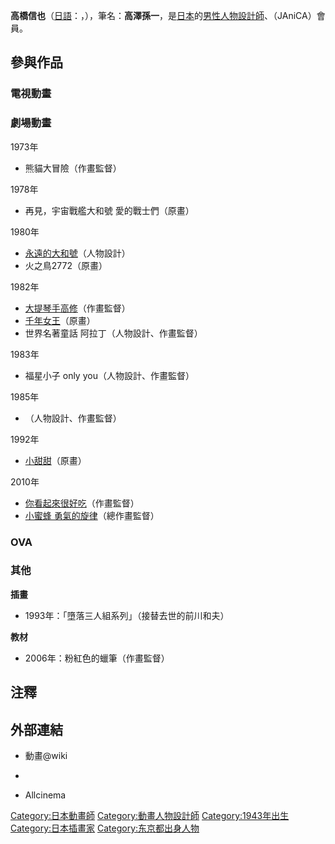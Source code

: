 {{NoteTA|
|G1=Anime}}
{{Japanese|japanese=高橋信也|kana=たかはし しんや|romaji=Takahashi Shinya}}
'''高橋信也'''（[[日語|日語]]：{{lang|ja|高橋信也}}，{{bd|1943年|11月15日}}），筆名：'''高澤孫一'''，是[[日本|日本]]的[[男性|男性]][[人物設計師|人物設計師]]、{{tsl|ja|日本アニメーター・演出協会|日本動畫演出協會}}（JAniCA）會員。

== 參與作品 ==
=== 電視動畫 ===
{{dl2
| 1963年 |
* {{tsl|ja|狼少年ケン|狼少年肯}}（OP動畫、原畫）
| 1966年 |
* 彩虹戰隊羅賓（原畫、作畫監督）
* [[魔法使莎莉|魔法使莎莉]] 第一作（作畫監督）
| 1968年 |
* [[再造人009|再造人009]] 第一作（原畫、作畫監督）
* {{tsl|ja|あかねちゃん|小茜}}（人物設計、作畫監督）
* [[鬼太郎|鬼太郎]] 第一作（作畫監督）
| 1969年 | 
* {{lang|ja|ピュンピュン丸}}（作畫監督）
* [[小魔鏡|小魔鏡]] 第一作（人物設計）
| 1970年 |
* [[魔法人魚真子|人魚公主]]（人物設計）
| 1971年 |
* [[飄泊的太陽|飄泊的太陽]]（人物設計）
* [[神奇小丫頭|神奇小丫頭]]（人物設計）
| 1972年 |
* [[魔法使恰比|魔法使恰比]]（人物設計）
* 新姆明（原畫）
| 1973年 |
* [[甜心戰士|甜心戰士]] 第一作（作畫監督）
* 森林小英雄（原畫）
| 1974年 |
* [[飄零燕|飄零燕]]（原畫）
* [[仙女下凡|仙女下凡]]（副人物設計、作畫監督）
* Calimero（角色作畫監修）
| 1975年 |
* [[義犬報恩|義犬報恩]]（原畫）
| 1976年 |
* {{lang|ja|まんが日本昔ばなし}}（作畫監督）
| 1977年 |
* 大地兒女（人物設計）
| 1978年 |
* {{lang|ja|まんがこども文庫}}（原畫）
| 1980年 |
* [[宇宙戰艦大和號III|宇宙戰艦大和號III]]（次要人物設計、作畫監督）
| 1982年 |
* [[心跳今夜|精靈俏女巫]]（人物設計、作畫監督）<small> • '''高澤孫一'''名義</small>
| 1983年 |
* [[我係小忌廉|我係小忌廉]]（作畫監督）
| 1986年 |
* 銀河探査2100年 ボーダープラネット（總作畫監督）<small> －動畫特別篇</small>
* 綠野仙蹤（作畫監督）
* 野菊之墓（人物設計、作畫監督）
| 1987年 |
* [[橙路|橙路]]（原畫）
* {{lang|ja|たばこ1本のストーリー ハートカクテル}}（作畫監督）
| 1992年 |
* [[人小鬼大|人小鬼大]]（作畫監督）
| 1995年 |
* ズッコケ三人組 楠屋敷のグルグル様（人物設計、作畫監督）
| 1996年 |
* {{lang|ja|いじわるばあさん}}（人物設計）
| 1999年 |
* イソップワールド（人物設計）
| 2002年 |
* Fortune Dogs（原畫）
| 2004年 |
* {{link-ja|墮落三人組#動畫『去吧！墮落三人組』|ズッコケ三人組#アニメ『それいけ! ズッコケ三人組』|去吧！墮落三人組}}（人物設計、作畫監督）
| 2004年 |
* [[怪醫黑傑克_(動畫)|怪醫黑傑克]]（原畫）
| 2006年 |
* 魯邦三世 Seven Days Rhapsody（作畫監督）<small> －動畫特別篇</small>
| 2007年 |
* [[風之少女艾蜜莉|風之少女艾蜜莉]]（原畫）
* [[少女的奇幻森林|少女的奇幻森林]]（原畫）
| 2008年 |
* [[全力兔|全力兔]]（原畫）
* [[超能少女|超能力少女「蘭」]]（原畫）
| 2009年 |
* 川之光（原畫）
* 宇宙戰艦大和號 復活篇（人物設計、作畫監督）
| 2011年 |
* [[昭和物語|昭和物語]]（Layout總作畫監督、Layout）
* [[忍者亂太郎|忍者亂太郎]] 第20期（原畫、作畫監督）
| 2012年 |
* 故鄉再生 日本古代故事（分鏡、演出、原畫、作畫監督、人物設計）
* [[襲來！美少女邪神|襲來！美少女邪神]]（原畫）
* [[紙箱戰機W|紙箱戰機W]]（原畫）
| 2013年 |
* BERSERK 黃金時代篇III 降臨（作畫監督）
| 2015年 |
* [[忍者亂太郎|忍者亂太郎]] 第23期（原畫）{{efn|一人原畫}}
* [[GATE_奇幻自衛隊|GATE 奇幻自衛隊]]（原畫）
| 2016年 |
* [[忍者亂太郎|忍者亂太郎]] 第24期（作畫監督）
| 2017年 |
* [[海天使的燈火|海天使的燈火]]（作畫監督）
| 2019年 |
* [[多羅羅|多羅羅]]（原畫）
| 2020年 |
* {{lang|ja|アサティール 未来の昔ばなし}}（作畫監督{{efn|昔話部分}}）
}}

=== 劇場動畫 ===
; 1973年
* 熊貓大冒險（作畫監督）

; 1978年
* 再見，宇宙戰艦大和號 愛的戰士們（原畫）

; 1980年
* [[永遠的大和號|永遠的大和號]]（人物設計）
* 火之鳥2772（原畫）

; 1982年
* [[大提琴手高修_(1982年動畫)|大提琴手高修]]（作畫監督）
* [[千年女王|千年女王]]（原畫）
* 世界名著童話 阿拉丁（人物設計、作畫監督）

; 1983年
* 福星小子 only you（人物設計、作畫監督）

; 1985年
* {{lang|ja|オーディーン 光子帆船スターライト}}（人物設計、作畫監督）

; 1992年
* [[小甜甜|小甜甜]]（原畫）

; 2010年
* [[你看起來很好吃|你看起來很好吃]]（作畫監督）
* [[小蜜蜂_勇氣的旋律|小蜜蜂 勇氣的旋律]]（總作畫監督）

=== OVA ===
{{dl2
| 1985年 |
* Love Position LEGEND OF HALLEY（作畫監督）
* Love Position 芭蕾傳說（作畫監督）
| 2006年 |
* 真救世主傳説 北斗之拳 雷奧傳 殉愛之章（作畫監督、原畫）
}}

=== 其他 ===
'''插畫'''
* 1993年：「墮落三人組系列」（接替去世的前川和夫）

'''教材'''
* 2006年：粉紅色的蠟筆（作畫監督）

==注釋==
{{ReflistH}}
{{reflist}}
{{notelist}}
{{ReflistF}}

==外部連結==
* {{ja}}{{Cite web |url=http://www7.atwiki.jp/anime_wiki/sp/pages/3622.html |title=高橋信也 |accessdate=2016-04-22 |archive-date=2016-09-22 |archive-url=https://web.archive.org/web/20160922192351/http://www7.atwiki.jp/anime_wiki/sp/pages/3622.html |dead-url=no }}動畫@wiki
* {{ja}}{{Cite web |url=http://www35.atpages.jp/ischiamusic/ShinyaTakahashi.html |title=高橋信也的世界 |access-date=2016-06-22 |archive-url=https://web.archive.org/web/20160809095146/http://www35.atpages.jp/ischiamusic/ShinyaTakahashi.html |archive-date=2016-08-09 |dead-url=yes }}
* {{ja}}{{Cite web |url=http://www.allcinema.net/prog/show_p.php?num_p=132544 |title=高橋信也 |accessdate=2016-07-06 |archive-date=2016-08-16 |archive-url=https://web.archive.org/web/20160816193516/http://www.allcinema.net/prog/show_p.php?num_p=132544 |dead-url=no }}Allcinema
{{DEFAULTSORT:Takahashi Shinya}}
[[Category:日本動畫師|Category:日本動畫師]]
[[Category:動畫人物設計師|Category:動畫人物設計師]]
[[Category:1943年出生|Category:1943年出生]]
[[Category:日本插畫家|Category:日本插畫家]]
[[Category:东京都出身人物|Category:东京都出身人物]]